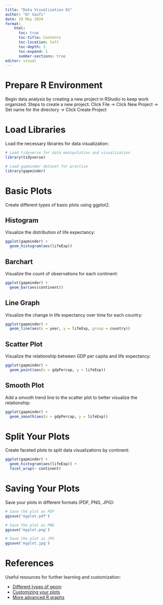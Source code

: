 ```yaml
---
title: "Data Visualization 01"
author: "Dr Saufi"
date: 29 May 2024
format: 
    html:
      toc: true
      toc-title: Contents
      toc-location: left
      toc-depth: 3
      toc-expand: 1
      number-sections: true
editor: visual
---
```


# Prepare R Environment

Begin data analysis by creating a new project in RStudio to keep work organized. Steps to create a new project: Click File -\> Click New Project -\> Set name for the directory -\> Click Create Project

# Load Libraries

Load the necessary libraries for data visualization:

```r
# Load tidyverse for data manipulation and visualization
library(tidyverse)

# Load gapminder dataset for practice
library(gapminder)
```

# Basic Plots

Create different types of basic plots using ggplot2.

## Histogram

Visualize the distribution of life expectancy:

```r
ggplot(gapminder) +
  geom_histogram(aes(lifeExp))
```

## Barchart

Visualize the count of observations for each continent:

```r
ggplot(gapminder) +
  geom_bar(aes(continent))
```

## Line Graph

Visualize the change in life expectancy over time for each country:

```r
ggplot(gapminder) +
  geom_line(aes(x = year, y = lifeExp, group = country))
```

## Scatter Plot

Visualize the relationship between GDP per capita and life expectancy:

```r
ggplot(gapminder) +
  geom_point(aes(x = gdpPercap, y = lifeExp))
```

## Smooth Plot

Add a smooth trend line to the scatter plot to better visualize the relationship:

```r
ggplot(gapminder) +
  geom_smooth(aes(x = gdpPercap, y = lifeExp))
```

# Split Your Plots

Create faceted plots to split data visualizations by continent:

```r
ggplot(gapminder) +
  geom_histogram(aes(lifeExp)) +
  facet_wrap(~ continent)
```

# Saving Your Plots

Save your plots in different formats (PDF, PNG, JPG):

```r
# Save the plot as PDF
ggsave('myplot.pdf')

# Save the plot as PNG
ggsave('myplot.png')

# Save the plot as JPG
ggsave('myplot.jpg')
```

# References

Useful resources for further learning and customization:

-   [Different types of geom](https://ggplot2.tidyverse.org/reference/index.html)
-   [Customizing your plots](http://www.cookbook-r.com/Graphs/)
-   [More advanced R graphs](https://www.r-graph-gallery.com/)
